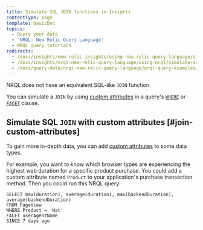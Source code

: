 ```yaml
---
title: Simulate SQL JOIN functions in Insights
contentType: page
template: basicDoc
topics:
  - Query your data
  - 'NRQL: New Relic Query Language'
  - NRQL query tutorials
redirects:
  - /docs/insights/new-relic-insights/using-new-relic-query-language/simulate-sql-join-functions-insights
  - /docs/insights/nrql-new-relic-query-language/using-nrql/simulate-sql-join-functions-insights
  - /docs/query-data/nrql-new-relic-query-language/nrql-query-examples/simulate-sql-join-functions-insights
---
```


NRQL does not have an equivalent SQL-like `JOIN` function.

You can simulate a `JOIN` by using [custom attributes](/docs/insights/insights-data-sources/custom-data/send-custom-data-insights) in a query's [`WHERE`](/docs/insights/new-relic-insights/using-new-relic-query-language/nrql-reference#sel-where) or [`FACET`](/docs/insights/new-relic-insights/using-new-relic-query-language/nrql-reference#sel-facet) clause.

## Simulate SQL `JOIN` with custom attributes [#join-custom-attributes]

To gain more in-depth data, you can add [custom attributes](/docs/insights/insights-data-sources/custom-data/send-custom-data-insights) to some data types.

For example, you want to know which browser types are experiencing the highest web duration for a specific product purchase. You could add a custom attribute named `Product` to your application's purchase transaction method. Then you could run this NRQL query:

```
SELECT max(duration), average(duration), max(backendDuration), average(backendDuration) 
FROM PageView 
WHERE Product = 'Hat' 
FACET userAgentName 
SINCE 7 days ago
```
